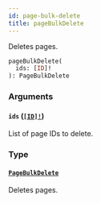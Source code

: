 ```yaml
---
id: page-bulk-delete
title: pageBulkDelete
---
```


Deletes pages.

```graphql
pageBulkDelete(
  ids: [ID]!
): PageBulkDelete

```

### Arguments

#### `ids` ([`[ID]!`](/developer/api-reference/scalars/id))

List of page IDs to delete.

### Type

#### [`PageBulkDelete`](/developer/api-reference/objects/page-bulk-delete)

Deletes pages.
